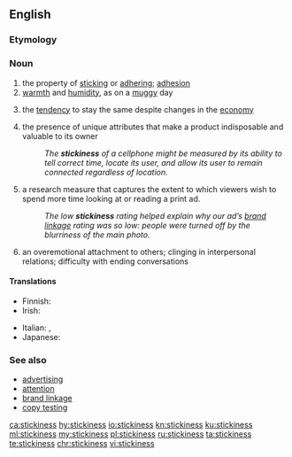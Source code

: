==English==

===Etymology===
{{suffix|sticky|ness|lang=en}}

===Noun===
{{en-noun|-}}

# the property of [[sticking]] or [[adhering]]; [[adhesion]]
# [[warmth]] and [[humidity]], as on a [[muggy]] day
# {{context|economics|of prices or wages|lang=en}} the [[tendency]] to stay the same despite changes in the [[economy]]
# {{context|marketing|interface design|lang=en}} the presence of unique attributes that make a product indisposable and valuable to its owner
#: ''The '''stickiness''' of a cellphone might be measured by its ability to tell correct time, locate its user, and allow its user to remain connected regardless of location.''
# {{context|advertising|lang=en}} a research measure that captures the extent to which viewers wish to spend more time looking at or reading a print ad.
#: ''The low '''stickiness''' rating helped explain why our ad’s [[brand linkage]] rating was so low: people were turned off by the blurriness of the main photo.''
# {{context|psychology|lang=en}} an overemotional attachment to others; clinging in interpersonal relations; difficulty with ending conversations

====Translations====
{{trans-top|the property of sticking or adhering}}
* Finnish: {{t+|fi|tahmeus}}
* Irish: {{t|ga|greamaitheacht|f}}
{{trans-mid}}
* Italian: {{t|it|vischiosità|f}}, {{t|it|collosità|f}}
* Japanese: {{t|ja|粘粘|tr=ねばねば, ネバネバ, nebaneba|sc=Jpan}}
{{trans-bottom}}

===See also===
* [[w:advertising|advertising]]
* [[w:attention|attention]]
* [[brand linkage]]
* [[w:copy testing|copy testing]]

[[ca:stickiness]]
[[hy:stickiness]]
[[io:stickiness]]
[[kn:stickiness]]
[[ku:stickiness]]
[[ml:stickiness]]
[[my:stickiness]]
[[pl:stickiness]]
[[ru:stickiness]]
[[ta:stickiness]]
[[te:stickiness]]
[[chr:stickiness]]
[[vi:stickiness]]